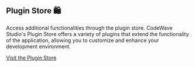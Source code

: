 ## Plugin Store 🛍️

Access additional functionalities through the plugin store. CodeWave Studio's Plugin Store offers a variety of plugins that extend the functionality of the application, allowing you to customize and enhance your development environment.

[Visit the Plugin Store](https://www.codewavestudio.io/plugin-store)
